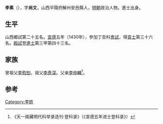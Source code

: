 {{Otheruses|other=名为李素的其他人物|李素}}
{{Otheruses|other=名为李尚文的其他人物|李尚文}}

'''李素'''（{{bd|1412年||？}}），字'''尚文'''，山西平陽府解州安邑縣人，[[明朝|明朝]]政治人物。進士出身。

== 生平 ==
山西鄉試第二十五名。[[宣德|宣德]]五年（1430年），參加丁丑科[[會試|會試]]，得[[貢士|貢士]]第三十六名。[[殿試|殿試]]登[[進士|進士]]第三甲第四十三名。

== 家族 ==
曾祖父[[李鈞恕|李鈞恕]]。祖父[[李彥深|李彥深]]。父亲[[李仲麟|李仲麟]]<ref>《天一阁藏明代科举录选刊·登科录》（《宣德五年进士登科录》）</ref>。

==参考==
{{reflist}}

{{宣德五年庚戌科殿試金榜}}

{{Authority control}}

{{DEFAULTSORT:}}
[[Category:李姓|Category:李姓]]


{{明朝人物小作品}}